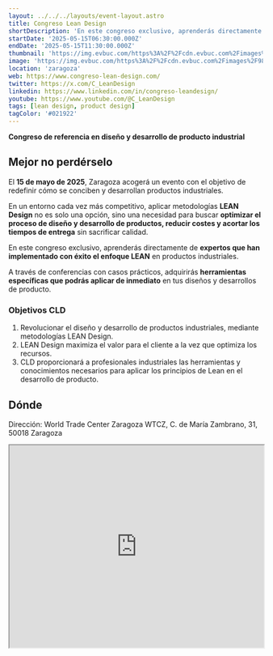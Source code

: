 ```yaml
---
layout: ../../../layouts/event-layout.astro
title: Congreso Lean Design
shortDescription: 'En este congreso exclusivo, aprenderás directamente de expertos que han implementado con éxito el enfoque LEAN en productos industriales.'
startDate: '2025-05-15T06:30:00.000Z'
endDate: '2025-05-15T11:30:00.000Z'
thumbnail: 'https://img.evbuc.com/https%3A%2F%2Fcdn.evbuc.com%2Fimages%2F984857313%2F2578008357201%2F1%2Foriginal.20250316-095634?crop=focalpoint&fit=crop&w=940&auto=format%2Ccompress&q=75&sharp=10&fp-x=0.5&fp-y=0.5&s=39ee4e36f0b006384b51bd1ba0f0f3be'
image: 'https://img.evbuc.com/https%3A%2F%2Fcdn.evbuc.com%2Fimages%2F984857313%2F2578008357201%2F1%2Foriginal.20250316-095634?crop=focalpoint&fit=crop&w=940&auto=format%2Ccompress&q=75&sharp=10&fp-x=0.5&fp-y=0.5&s=39ee4e36f0b006384b51bd1ba0f0f3be'
location: 'zaragoza'
web: https://www.congreso-lean-design.com/
twitter: https://x.com/C_LeanDesign
linkedin: https://www.linkedin.com/in/congreso-leandesign/
youtube: https://www.youtube.com/@C_LeanDesign
tags: [lean design, product design]
tagColor: '#021922'
---
```


**Congreso de referencia en diseño y desarrollo de producto industrial**

## Mejor no perdérselo

El **15 de mayo de 2025**, Zaragoza acogerá un evento con el objetivo de redefinir cómo se conciben y desarrollan productos industriales.

En un entorno cada vez más competitivo, aplicar metodologías **LEAN Design** no es solo una opción, sino una necesidad para buscar **optimizar el proceso de diseño y desarrollo de productos, reducir costes y acortar los tiempos de entrega** sin sacrificar calidad.

En este congreso exclusivo, aprenderás directamente de **expertos que han implementado con éxito el enfoque LEAN** en productos industriales.

A través de conferencias con casos prácticos, adquirirás **herramientas específicas que podrás aplicar de inmediato** en tus diseños y desarrollos de producto.

### Objetivos CLD

1. Revolucionar el diseño y desarrollo de productos industriales, mediante metodologías LEAN Design.
2. LEAN Design maximiza el valor para el cliente a la vez que optimiza los recursos.
3. CLD proporcionará a profesionales industriales las herramientas y conocimientos necesarios para aplicar los principios de Lean en el desarrollo de producto.

## Dónde

Dirección: World Trade Center Zaragoza WTCZ, C. de María Zambrano, 31, 50018 Zaragoza

<iframe
  style="width: 100%; height: 400px;"
  height="400"
  allowfullscreen=""
  loading="lazy"
  referrerpolicy="no-referrer-when-downgrade"
  src="https://www.google.com/maps/embed?pb=!1m18!1m12!1m3!1d2980.3967111199204!2d-0.888924!3d41.668775!2m3!1f0!2f0!3f0!3m2!1i1024!2i768!4f13.1!3m3!1m2!1s0xd5914a315d93281%3A0x891ea5d4f5fb5c81!2sWorld%20Trade%20Center%20Zaragoza%20WTCZ!5e0!3m2!1ses!2ses!4v1744698501980!5m2!1ses!2ses"
  aria-label="World Trade Center Zaragoza WTCZ, C. de María Zambrano, 31, 50018 Zaragoza
"
></iframe>
